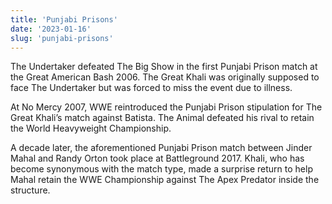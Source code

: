 ```yaml
---
title: 'Punjabi Prisons'
date: '2023-01-16'
slug: 'punjabi-prisons'
---
```


The Undertaker defeated The Big Show in the first Punjabi Prison match at the Great American Bash 2006. The Great Khali was originally supposed to face The Undertaker but was forced to miss the event due to illness.

At No Mercy 2007, WWE reintroduced the Punjabi Prison stipulation for The Great Khali’s match against Batista. The Animal defeated his rival to retain the World Heavyweight Championship.

A decade later, the aforementioned Punjabi Prison match between Jinder Mahal and Randy Orton took place at Battleground 2017. Khali, who has become synonymous with the match type, made a surprise return to help Mahal retain the WWE Championship against The Apex Predator inside the structure.
